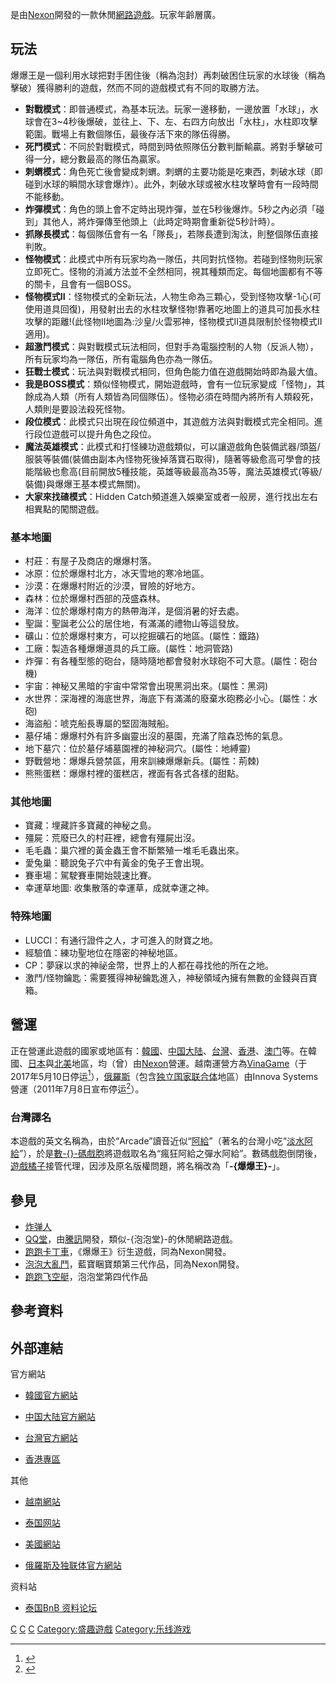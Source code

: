 {{expand|time=2017-09-05T06:48:06+00:00}}
{{noteTA
| G1=Games
| 1=zh-cn:泡泡堂; zh-tw:爆爆王;
| 2=zh-cn:水泡; zh-tw:水球;
}}

{{Infobox VG
| title= 爆爆王
| original = ko:크레이지 아케이드
| english = Crazy Arcade
| image= File:bnblog.jpg
| image-cn = File:PPT Logo.jpg
| image-hk = 
| image-tw = 
| designer=
| series=
| engine=
|developer = [[Nexon|Nexon]]
|publisher = {{Vgrelease|{{KOR}}|[[Nexon|Nexon]]|{{US}}|[[Nexon|Nexon]] (北美分公司)|{{CHNML}}|[[盛大网络|盛大网络]]|{{TW}}|[[數碼戲胞|數-{}-碼戲胞]]→[[游戏橘子|游戏橘子]]|{{VNM}}|[[VinaGame|VinaGame]]|{{RUS}}|[[Innova_Systems|Innova Systems]]}}
| released= {{vgrelease|{{KOR}}|2001年10月16日|{{CHNML}}|2003年4月12日|{{TW}}|2003年12月23日|{{VNM}}|2007年4月18日|{{RUS}}|2010年2月9日|{{US}}|2010年2月12日}}
| shutdown = {{Vgrelease|{{US}}|2011年7月14日|{{RUS}}|2010年7月8日|{{VNM}}|2017年5月10日}}
| genre= [[休閒遊戲|休閒]][[動作遊戲|動作]]
| modes= [[多人電子遊戲|多人]]
| platforms= [[Microsoft_Windows|Microsoft Windows]]
| onlinegame = 1
}}

{{vgname|爆爆王|ko=크레이지 아케이드|en=Crazy Arcade|cn=泡泡堂|tw=爆爆王}}是由[[Nexon|Nexon]]開發的一款休閒[[網路遊戲|網路遊戲]]。玩家年齡層廣。

== 玩法 ==
爆爆王是一個利用水球把對手困住後（稱為泡封）再刺破困住玩家的水球後（稱為擊破）獲得勝利的遊戲，然而不同的遊戲模式有不同的取勝方法。

* '''對戰模式'''：即普通模式，為基本玩法。玩家一邊移動，一邊放置「水球」，水球會在3~4秒後爆破，並往上、下、左、右四方向放出「水柱」，水柱即攻擊範圍。戰場上有數個隊伍，最後存活下來的隊伍得勝。
* '''死鬥模式'''：不同於對戰模式，時間到時依照隊伍分數判斷輸贏。將對手擊破可得一分，總分數最高的隊伍為贏家。
* '''刺蝟模式'''：角色死亡後會變成刺蝟。刺蝟的主要功能是吃東西，刺破水球（即碰到水球的瞬間水球會爆炸）。此外，刺破水球或被水柱攻擊時會有一段時間不能移動。
* '''炸彈模式'''：角色的頭上會不定時出現炸彈，並在5秒後爆炸。5秒之內必須「碰到」其他人，將炸彈傳至他頭上（此時定時期會重新從5秒計時）。
* '''抓隊長模式'''：每個隊伍會有一名「隊長」，若隊長遭到淘汰，則整個隊伍直接判敗。
* '''怪物模式'''：此模式中所有玩家均為一隊伍，共同對抗怪物。若碰到怪物則玩家立即死亡。怪物的消滅方法並不全然相同，視其種類而定。每個地圖都有不等的關卡，且會有一個BOSS。
* '''怪物模式II'''：怪物模式的全新玩法，人物生命為三顆心，受到怪物攻擊-1心(可使用道具回復)，用發射出去的水柱攻擊怪物!靠著吃地圖上的道具可加長水柱攻擊的距離!(此怪物II地圖為:沙皇/火雲邪神，怪物模式II道具限制於怪物模式II適用)。
* '''超激鬥模式'''：與對戰模式玩法相同，但對手為電腦控制的人物（反派人物），所有玩家均為一隊伍，所有電腦角色亦為一隊伍。
* '''狂戰士模式'''：玩法與對戰模式相同，但角色能力值在遊戲開始時即為最大值。
* '''我是BOSS模式'''：類似怪物模式，開始遊戲時，會有一位玩家變成「怪物」，其餘成為人類（所有人類皆為同個隊伍）。怪物必須在時間內將所有人類殺死，人類則是要設法殺死怪物。
* '''段位模式'''：此模式只出現在段位頻道中，其遊戲方法與對戰模式完全相同。進行段位遊戲可以提升角色之段位。
* '''魔法英雄模式'''：此模式和打怪練功遊戲類似，可以讓遊戲角色裝備武器/頭盔/服裝等裝備(裝備由副本內怪物死後掉落寶石取得)，隨著等級愈高可學會的技能階級也愈高(目前開放5種技能，英雄等級最高為35等，魔法英雄模式(等級/裝備)與爆爆王基本模式無關)。
* '''大家來找碴模式'''：Hidden Catch頻道進入娛樂室或者一般房，進行找出左右相異點的闖關遊戲。

=== 基本地圖 ===
*村莊：有屋子及商店的爆爆村落。
*冰原：位於爆爆村北方，冰天雪地的寒冷地區。
*沙漠：在爆爆村附近的沙漠，冒險的好地方。
*森林：位於爆爆村西部的茂盛森林。
*海洋：位於爆爆村南方的熱帶海洋，是個消暑的好去處。
*聖誕：聖誕老公公的居住地，有滿滿的禮物山等這發放。
*礦山：位於爆爆村東方，可以挖掘礦石的地區。(屬性：鐵路)
*工廠：製造各種爆爆道具的兵工廠。(屬性：地洞管路)
*炸彈：有各種型態的砲台，隨時隨地都會發射水球砲不可大意。(屬性：砲台機)
*宇宙：神秘又黑暗的宇宙中常常會出現黑洞出來。(屬性：黑洞)
*水世界：深海裡的海底世界，海底下有滿滿的廢棄水砲務必小心。(屬性：水砲)
*海盜船：唬克船長專屬的堅固海賊船。
*墓仔埔：爆爆村外有許多幽靈出沒的墓園，充滿了陰森恐怖的氣息。
*地下墓穴：位於墓仔埔墓園裡的神秘洞穴。(屬性：地縛靈)
*野戰營地：爆爆兵營禁區，用來訓練爆爆新兵。(屬性：荊棘)
*熊熊蛋糕：爆爆村裡的蛋糕店，裡面有各式各樣的甜點。
=== 其他地圖 ===
*寶藏：埋藏許多寶藏的神秘之島。
*殭屍：荒廢已久的村莊裡，總會有殭屍出沒。
*毛毛蟲：巢穴裡的黃金蟲王會不斷繁殖一堆毛毛蟲出來。
*愛兔巢：聽說兔子穴中有黃金的兔子王會出現。
*賽車場：駕駛賽車開始競速比賽。
*幸運草地圖: 收集散落的幸運草，成就幸運之神。
=== 特殊地圖 ===
*LUCCI：有通行證件之人，才可進入的財寶之地。
*經驗值：練功聖地位在隱密的神秘地區。
*CP：夢寐以求的神祕金幣，世界上的人都在尋找他的所在之地。
*激鬥/怪物鑰匙：需要獲得神秘鑰匙進入，神秘領域內擁有無數的金錢與百寶箱。

==營運==
正在營運此遊戲的國家或地區有：[[韓國|韓國]]、[[中国大陆|中国大陆]]、[[台灣|台灣]]、[[香港|香港]]、[[澳门|澳门]]等。在韓國、[[日本|日本]]與[[北美|北美]]地區，均（曾）由[[Nexon|Nexon]]營運。越南運營方為[[VinaGame|VinaGame]]（于2017年5月10日停运<ref>{{cite web |url=http://boom.360play.vn/tin-tuc/tin-tuc/thong-bao-ngung-phat-hanh-boom-tu-ngay-10-05-2017.html |title=官方停运公告 |accessdate=2017-10-29 |deadurl=yes |archiveurl=https://web.archive.org/web/20170212195734/http://boom.360play.vn/tin-tuc/tin-tuc/thong-bao-ngung-phat-hanh-boom-tu-ngay-10-05-2017.html |archivedate=2017年2月12日 }}</ref>），[[俄羅斯|俄羅斯]]（包含[[独立国家联合体|独立国家联合体]]地區）由Innova Systems營運（2011年7月8日宣布停运<ref>{{cite tweet|user=bnb_ru|number=89238622515118080|date=2011年7月8日|title=官方停运公告}}</ref>）。

=== 台灣譯名 ===
本遊戲的英文名稱為{{lang|en|Crazy Arcade}}，由於“Arcade”讀音近似“[[阿給_(消歧义)|阿給]]”（著名的台灣小吃“[[淡水阿給|淡水阿給]]”），於是[[數碼戲胞|數-{}-碼戲胞]]將遊戲取名為“瘋狂阿給之彈水阿給”。數碼戲胞倒閉後，[[遊戲橘子|遊戲橘子]]接管代理，因涉及原名版權問題，將名稱改為「'''-{爆爆王}-'''」。
== 參見 ==
*[[炸弹人_(游戏)|炸弹人]]
*[[QQ堂|QQ堂]]，由[[騰訊|騰訊]]開發，類似-{泡泡堂}-的休閒網路遊戲。
*[[跑跑卡丁車|跑跑卡丁車]]，《爆爆王》衍生遊戲，同為Nexon開發。
*[[泡泡大亂鬥|泡泡大亂鬥]]，藍寶睏寶類第三代作品，同為Nexon開發。
*[[跑跑飞空艇|跑跑飞空艇]]，泡泡堂第四代作品

== 參考資料 ==
{{reflist|2}}

== 外部連結 ==
;官方網站
*{{ko}}[http://ca.nexon.com/ 韓國官方網站] {{Wayback|url=http://ca.nexon.com/ |date=20190628065749 }}
*{{zh-cn}}[http://bnb.sdo.com/ 中国大陆官方網站] {{Wayback|url=http://bnb.sdo.com/ |date=20060417195711 }}
*{{zh-tw}}[http://tw.beanfun.com/bnb/ 台灣官方網站] {{Wayback|url=http://tw.beanfun.com/bnb/ |date=20210413164721 }}
*{{zh-hk}}[http://www.bnbonline.com.hk/ 香港專區] {{Wayback|url=http://www.bnbonline.com.hk/ |date=20180106225423 }}
;其他
*{{vi}}[http://boom.zing.vn/ 越南網站] {{Wayback|url=http://boom.zing.vn/ |date=20150710124339 }}
*{{en}}[http://www.playpark.com/ 泰国网站] {{Wayback|url=http://www.playpark.com/ |date=20210417120142 }}
*{{en}}[http://www.nexon.net/ 美國網站] {{Wayback|url=http://www.nexon.net/ |date=20090315024424 }}
*{{ru}}[https://web.archive.org/web/20091222145050/http://bnbonline.ru/ 俄羅斯及独联体官方網站]
;资料站
*[https://web.archive.org/web/20110323040232/http://bnb.nytu.net/ 泰国BnB 资料论坛]

{{盛大网络}}
{{Gamania}}

[[Category:多人在線遊戲|C]]
[[Category:Windows游戏|C]]
[[Category:2003年电子游戏|C]]
[[Category:盛趣遊戲|Category:盛趣遊戲]]
[[Category:乐线游戏|Category:乐线游戏]]